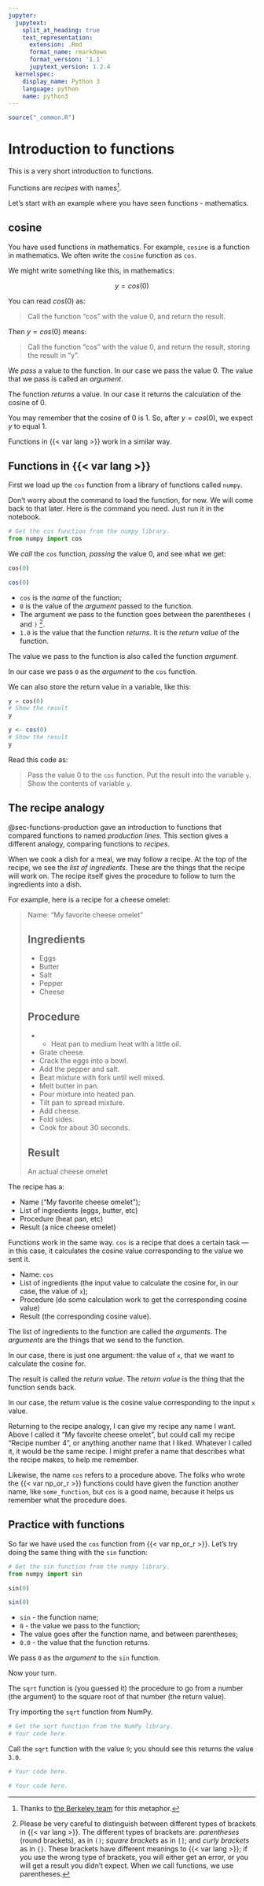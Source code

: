```yaml
---
jupyter:
  jupytext:
    split_at_heading: true
    text_representation:
      extension: .Rmd
      format_name: rmarkdown
      format_version: '1.1'
      jupytext_version: 1.2.4
  kernelspec:
    display_name: Python 3
    language: python
    name: python3
---
```


```r
source("_common.R")
```

# Introduction to functions

This is a very short introduction to functions.

Functions are *recipes* with names[^berkeley-thanks].

[^berkeley-thanks]: Thanks to [the Berkeley
  team](https://www.inferentialthinking.com/chapters/08/Functions_and_Tables)
  for this metaphor.


Let's start with an example where you have seen functions - mathematics.

## cosine

You have used functions in mathematics.  For example, `cosine` is a function in
mathematics.  We often write the `cosine` function as `cos`.

We might write something like this, in mathematics:

$$
y = cos(0)
$$

You can read $cos(0)$ as:

> Call the function "cos" with the value 0, and return the result.

Then $y = cos(0)$ means:

> Call the function "cos" with the value 0, and return the result, storing the
> result in "y".

We *pass* a value to the function.  In our case we pass the value $0$.  The
value that we pass is called an *argument*.

The function *returns* a value.  In our case it returns the calculation of the
cosine of $0$.

You may remember that the cosine of 0 is 1.  So, after $y = cos(0)$, we expect
$y$ to equal 1.

Functions in {{< var lang >}} work in a similar way.

## Functions in {{< var lang >}}

::: python
First we load up the `cos` function from a library of functions called `numpy`.

Don't worry about the command to load the function, for now.  We will come back
to that later.  Here is the command you need. Just run it in the notebook.

```python
# Get the cos function from the numpy library.
from numpy import cos
```
:::

We *call* the `cos` function, *passing* the value 0, and see what we get:

```python
cos(0)
```

```r
cos(0)
```

* `cos` is the *name* of the function;
* `0` is the value of the *argument* passed to the function.
* The argument we pass to the function goes between the parentheses `(` and `)`
 [^brackets].
* `1.0` is the value that the function *returns*.  It is the *return value* of
  the function.

[^brackets]: Please be very careful to distinguish between different types of
  brackets in {{< var lang >}}.  The different types of brackets
  are: *parentheses* (round brackets), as in `()`; *square brackets* as in
  `[]`; and *curly brackets* as in `{}`.  These brackets have different
  meanings to {{< var lang >}}; if you use the wrong type of brackets, you
  will either get an error, or you will get a result you didn't expect.
  When we call functions, we use parentheses.

The value we pass to the function is also called the function *argument*.

In our case we pass `0` as the *argument* to the `cos` function.

We can also store the return value in a variable, like this:

```python
y = cos(0)
# Show the result
y
```

```r
y <- cos(0)
# Show the result
y
```

Read this code as:

> Pass the value 0 to the `cos` function.  Put the result into the variable
> `y`. Show the contents of variable `y`.

## The recipe analogy

@sec-functions-production gave an introduction to functions that compared
functions to named *production lines*.  This section gives a different analogy,
comparing functions to *recipes*.

When we cook a dish for a meal, we may follow a recipe. At the top of the
recipe, we see the *list of ingredients*.  These are the things that the recipe
will work on.  The recipe itself gives the procedure to follow to turn the
ingredients into a dish.

For example, here is a recipe for a cheese omelet:

> Name: "My favorite cheese omelet"
>
> ## Ingredients
> * Eggs
> * Butter
> * Salt
> * Pepper
> * Cheese
>
> ## Procedure
>
* * Heat pan to medium heat with a little oil.
> * Grate cheese.
> * Crack the eggs into a bowl.
> * Add the pepper and salt.
> * Beat mixture with fork until well mixed.
> * Melt butter in pan.
> * Pour mixture into heated pan.
> * Tilt pan to spread mixture.
> * Add cheese.
> * Fold sides.
> * Cook for about 30 seconds.
>
> ## Result
> An actual cheese omelet

The recipe has a:

* Name ("My favorite cheese omelet");
* List of ingredients (eggs, butter, etc)
* Procedure (heat pan, etc)
* Result (a nice cheese omelet)

Functions work in the same way. `cos`
is a recipe that does a certain task — in this case, it calculates the cosine value corresponding to the value we sent it.

* Name: `cos`
* List of ingredients (the input value to calculate the cosine for, in our
  case, the value of `x`);
* Procedure (do some calculation work to get the corresponding cosine value)
* Result (the corresponding cosine value).

The list of ingredients to the function are called the *arguments*. The *arguments* are the things that we send to the function.

In our case, there is just one argument: the value of `x`, that we want to calculate the cosine for.

The result is called the *return value*. The *return value* is the thing that
the function sends back.

In our case, the return value is the cosine value corresponding to the input
`x` value.

Returning to the recipe analogy, I can give my recipe any name I want.  Above
I called it "My favorite cheese omelet", but could call my recipe "Recipe
number 4", or anything another name that I liked.  Whatever I called it, it
would be the same recipe.  I might prefer a name that describes what the
recipe makes, to help me remember.

Likewise, the name `cos` refers to a procedure above.  The folks who wrote the
{{< var np_or_r >}} functions could have given the function another name, like
`some_function`, but `cos` is a good name, because it helps us remember what
the procedure does.


## Practice with functions

So far we have used the `cos` function from {{< var np_or_r >}}.  Let's try
doing the same thing with the `sin` function:

::: python
```python
# Get the sin function from the numpy library.
from numpy import sin
```
:::

```python
sin(0)
```

```r
sin(0)
```

* `sin` - the function name;
* `0` - the value we pass to the function;
* The value goes after the function name, and between parentheses;
* `0.0` - the value that the function returns.

We pass `0` as the *argument* to the `sin` function.


Now your turn.

The `sqrt` function is (you guessed it) the procedure to go from a number (the
argument) to the square root of that number (the return value).

::: python
Try importing the `sqrt` function from NumPy.

```python
# Get the sqrt function from the NumPy library.
# Your code here.
```
:::

Call the `sqrt` function with the value `9`; you should see this returns the
value `3.0`.

```python
# Your code here.
```

```r
# Your code here.
```
